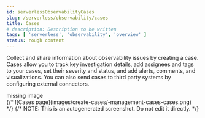 ```yaml
---
id: serverlessObservabilityCases
slug: /serverless/observability/cases
title: Cases
# description: Description to be written
tags: [ 'serverless', 'observability', 'overview' ]
status: rough content
---
```



<RoughContent />

<div id="create-cases"></div>

Collect and share information about observability issues by creating a case.
Cases allow you to track key investigation details,
add assignees and tags to your cases, set their severity and status, and add alerts,
comments, and visualizations. You can also send cases to third party systems by
<DocLink id="serverlessObservabilitySendCasesToAnExternalSystem">configuring external connectors</DocLink>.

<div style={{ backgroundColor: "#F1F4FA", width: "100%", height: "250px", textAlign: "center", paddingTop: "110px", marginBottom: "20px" }}><DocIcon type="image" title="missing image"/> missing image</div>
{/* ![Cases page](images/create-cases/-management-cases-cases.png) */}
{/* NOTE: This is an autogenerated screenshot. Do not edit it directly. */}
